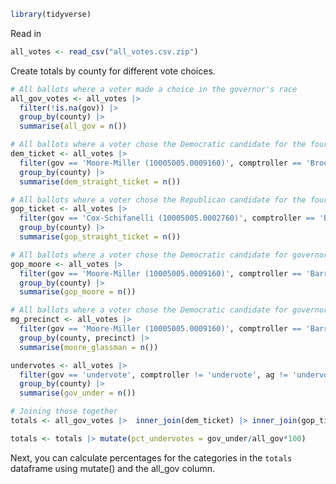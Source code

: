 ```r
library(tidyverse)
```

Read in 


```r
all_votes <- read_csv("all_votes.csv.zip")
```

Create totals by county for different vote choices.

```r
# All ballots where a voter made a choice in the governor's race
all_gov_votes <- all_votes |> 
  filter(!is.na(gov)) |> 
  group_by(county) |> 
  summarise(all_gov = n())

# All ballots where a voter chose the Democratic candidate for the four statewide offices and House race
dem_ticket <- all_votes |> 
  filter(gov == 'Moore-Miller (10005005.0009160)', comptroller == 'Brooke Elizabeth Lierman (10064064.0004220)', ag == 'Anthony G. Brown (10054054.0000860)', senate == 'Chris Van Hollen (10043043.0001300)', congress == 'David J. Trone (10213213.0005020)') |> 
  group_by(county) |> 
  summarise(dem_straight_ticket = n())

# All ballots where a voter chose the Republican candidate for the four statewide offices and House race
gop_ticket <- all_votes |> 
  filter(gov == 'Cox-Schifanelli (10005005.0002760)', comptroller == 'Barry Glassman (10064064.0000970)', ag == 'Michael Anthony Peroutka (10054054.0004580)', senate == 'Chris Chaffee (10043043.0003520)', congress == 'Neil C. Parrott (10213213.0002960)') |> 
  group_by(county) |> 
  summarise(gop_straight_ticket = n())

# All ballots where a voter chose the Democratic candidate for governor and the GOP candidates for the other statewide offices and House race
gop_moore <- all_votes |> 
  filter(gov == 'Moore-Miller (10005005.0009160)', comptroller == 'Barry Glassman (10064064.0000970)', ag == 'Michael Anthony Peroutka (10054054.0004580)', senate == 'Chris Chaffee (10043043.0003520)', congress == 'Neil C. Parrott (10213213.0002960)') |> 
  group_by(county) |> 
  summarise(gop_moore = n())

# All ballots where a voter chose the Democratic candidate for governor and the GOP candidate for comptroller
mg_precinct <- all_votes |> 
  filter(gov == 'Moore-Miller (10005005.0009160)', comptroller == 'Barry Glassman (10064064.0000970)') |> 
  group_by(county, precinct) |> 
  summarise(moore_glassman = n())

undervotes <- all_votes |> 
  filter(gov == 'undervote', comptroller != 'undervote', ag != 'undervote', senate != 'undervote', congress != 'undervote') |> 
  group_by(county) |> 
  summarise(gov_under = n())

# Joining those together
totals <- all_gov_votes |>  inner_join(dem_ticket) |> inner_join(gop_ticket) |> inner_join(gop_moore) |> inner_join(mg) |> inner_join(undervotes)

totals <- totals |> mutate(pct_undervotes = gov_under/all_gov*100)
```

Next, you can calculate percentages for the categories in the `totals` dataframe using mutate() and the all_gov column.

```r

```

